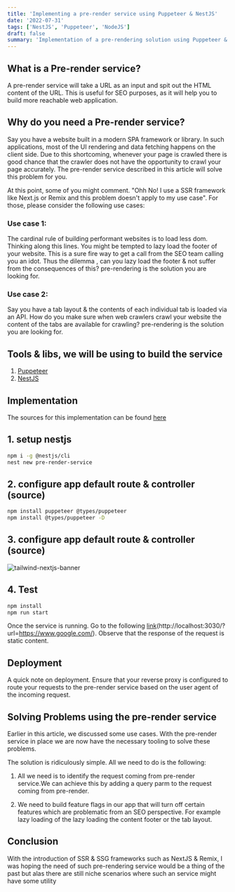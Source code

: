 ```yaml
---
title: 'Implementing a pre-render service using Puppeteer & NestJS'
date: '2022-07-31'
tags: ['NestJS', 'Puppeteer', 'NodeJS']
draft: false
summary: 'Implementation of a pre-rendering solution using Puppeteer & NestJS'
---
```


## What is a Pre-render service?

A pre-render service will take a URL as an input and spit out the HTML content of the URL. This is useful for SEO purposes, as it will help you to build more reachable web application.

## Why do you need a Pre-render service?

Say you have a website built in a modern SPA framework or library. In such applications, most of the UI rendering and data fetching happens on the client side. Due to this shortcoming, whenever your page is crawled there is good chance that the crawler does not have the opportunity to crawl your page accurately. The pre-render service described in this article will solve this problem for you.

At this point, some of you might comment. "Ohh No! I use a SSR framework like Next.js or Remix and this problem doesn't apply to my use case". For those, please consider the following use cases:

### Use case 1:

The cardinal rule of building performant websites is to load less dom. Thinking along this lines. You might be tempted to lazy load the footer of your website. This is a sure fire way to get a call from the SEO team calling you an idot. Thus the dilemma , can you lazy load the footer & not suffer from the consequences of this? pre-rendering is the solution you are looking for.

### Use case 2:

Say you have a tab layout & the contents of each individual tab is loaded via an API. How do you make sure when web crawlers crawl your website the content of the tabs are available for crawling? pre-rendering is the solution you are looking for.

## Tools & libs, we will be using to build the service

1. [Puppeteer](https://github.com/puppeteer/puppeteer)
2. [NestJS](https://nestjs.com/)

## Implementation

The sources for this implementation can be found [here](https://github.com/jonathandsouza/puppeteer-pre-rendering-service)

## 1. setup nestjs

```bash
npm i -g @nestjs/cli
nest new pre-render-service
```

## 2. configure app default route & controller (source)

```bash
npm install puppeteer @types/puppeteer
npm install @types/puppeteer -D
```

## 3. configure app default route & controller (source)

![tailwind-nextjs-banner](/static/images/pre-render-controller.png)

## 4. Test

```bash
npm install
npm run start
```

Once the service is running. Go to the following [link](http://localhost:3030/?url=https://www.google.com)(http://localhost:3030/?url=https://www.google.com/). Observe that the response of the request is static content.

## Deployment

A quick note on deployment. Ensure that your reverse proxy is configured to route your requests to the pre-render service based on the user agent of the incoming request.

## Solving Problems using the pre-render service

Earlier in this article, we discussed some use cases. With the pre-render service in place we are now have the necessary tooling to solve these problems.

The solution is ridiculously simple. All we need to do is the following:

1. All we need is to identify the request coming from pre-render service.We can achieve this by adding a query parm to the request coming from pre-render.

2. We need to build feature flags in our app that will turn off certain features which are problematic from an SEO perspective. For example lazy loading of the lazy loading the content footer or the tab layout.

## Conclusion

With the introduction of SSR & SSG frameworks such as NextJS & Remix, I was hoping the need of such pre-rendering service would be a thing of the past but alas there are still niche scenarios where such an service might have some utility

